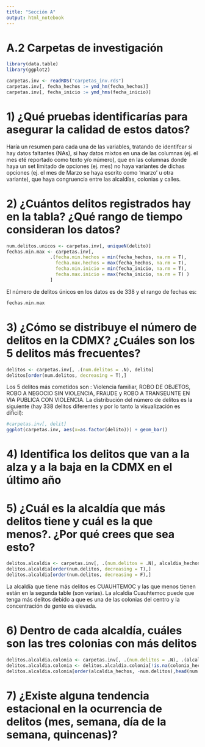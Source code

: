 ```yaml
---
title: "Sección A"
output: html_notebook
---
```


# A.2 Carpetas de investigación

```r
library(data.table)
library(ggplot2)

carpetas.inv <- readRDS("carpetas_inv.rds")
carpetas.inv[, fecha_hechos := ymd_hm(fecha_hechos)]
carpetas.inv[, fecha_inicio := ymd_hms(fecha_inicio)]

```

# 1) ¿Qué pruebas identificarías para asegurar la calidad de estos datos?
Haría un resumen para cada una de las variables, tratando de identifcar si hay datos faltantes (NAs), si hay datos
mixtos en una de las columnas (ej. el mes eté reportado como texto y/o número), que en las columnas donde haya un set
limitado de opciones (ej. mes) no haya variantes de dichas opciones (ej. el mes de Marzo se haya escrito como 'marzo' u otra variante),
que haya congruencia entre las alcaldías, colonias y calles.

# 2) ¿Cuántos delitos registrados hay en la tabla? ¿Qué rango de tiempo consideran los datos?
```r

num.delitos.unicos <- carpetas.inv[, uniqueN(delito)]
fechas.min.max <- carpetas.inv[,
                .(fecha.min.hechos = min(fecha_hechos, na.rm = T),
                  fecha.max.hechos = max(fecha_hechos, na.rm = T),
                  fecha.min.inicio = min(fecha_inicio, na.rm = T),
                  fecha.max.inicio = max(fecha_inicio, na.rm = T) )
                ]
```
El número de delitos únicos en los datos es de 338 y el rango de fechas es:
```r
fechas.min.max
```

# 3) ¿Cómo se distribuye el número de delitos en la CDMX? ¿Cuáles son los 5 delitos más frecuentes?

```r
delitos <- carpetas.inv[, .(num.delitos = .N), delito]
delitos[order(num.delitos, decreasing = T),]
```
Los 5 delitos más cometidos son : Violencia familiar, ROBO DE OBJETOS, ROBO A NEGOCIO SIN VIOLENCIA, FRAUDE y 
ROBO A TRANSEUNTE EN VIA PUBLICA CON VIOLENCIA. La distribución del número de delitos es la siguiente 
(hay 338 delitos diferentes y por lo tanto la visualización es dificil):

```r
#carpetas.inv[, delit]
ggplot(carpetas.inv, aes(x=as.factor(delito))) + geom_bar()
```

# 4) Identifica los delitos que van a la alza y a la baja en la CDMX en el último año


# 5) ¿Cuál es la alcaldía que más delitos tiene y cuál es la que menos?. ¿Por qué crees que sea esto?
```r
delitos.alcaldia <- carpetas.inv[, .(num.delitos = .N), alcaldia_hechos]
delitos.alcaldia[order(num.delitos, decreasing = T),]
delitos.alcaldia[order(num.delitos, decreasing = F),]
```
La alcaldía que tiene más delitos es CUAUHTEMOC y las que menos tienen están en la segunda table (son varias). La alcaldía
Cuauhtemoc puede que tenga más delitos debido a que es una de las colonias del centro y la concentración de gente es elevada. 

# 6) Dentro de cada alcaldía, cuáles son las tres colonias con más delitos

```r
delitos.alcaldia.colonia <- carpetas.inv[, .(num.delitos = .N), .(alcaldia_hechos, colonia_hechos)]
delitos.alcaldia.colonia <- delitos.alcaldia.colonia[!is.na(colonia_hechos) ,]
delitos.alcaldia.colonia[order(alcaldia_hechos, -num.delitos),head(num.delitos,3),,by = .(alcaldia_hechos, colonia_hechos)]
```

# 7) ¿Existe alguna tendencia estacional en la ocurrencia de delitos (mes, semana, día de la semana, quincenas)?